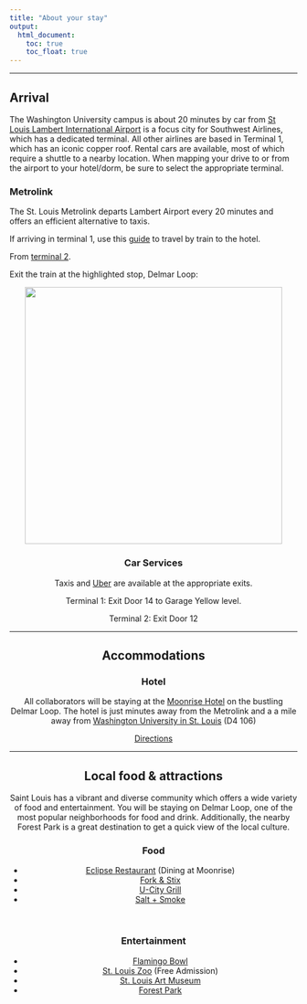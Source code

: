 ```yaml
---
title: "About your stay"
output:
  html_document:
    toc: true
    toc_float: true
---
```



----

## Arrival

The Washington University campus is about 20 minutes by car from [St Louis Lambert International Airport](https://www.google.com/maps/place/St.+Louis+Lambert+International+Airport/@38.7394275,-90.3817249,13z/data=!4m12!1m6!3m5!1s0x87df36b4c56388f1:0x9dabcdbc663077a6!2sSt.+Louis+Lambert+International+Airport!8m2!3d38.7503222!4d-90.3754521!3m4!1s0x87df36b4c56388f1:0x9dabcdbc663077a6!8m2!3d38.7503222!4d-90.3754521) is a focus city for Southwest Airlines, which has a dedicated terminal. All other airlines are based in Terminal 1, which has an iconic copper roof. Rental cars are available, most of which require a shuttle to a nearby location. When mapping your drive to or from the airport to your hotel/dorm, be sure to select the appropriate terminal.
<br>

### Metrolink

The St. Louis Metrolink departs Lambert Airport every 20 minutes and offers an efficient alternative to taxis.

If arriving in terminal 1, use this  [guide](http://georaman2014.wustl.edu/lambert-term1.jpg) to travel by train to the hotel.

From [terminal 2](http://georaman2014.wustl.edu/lambert-term2.jpg).

Exit the train at the highlighted stop, Delmar Loop:

<center><img src="images/metrolinkstops_stl.jpg" width="450px">

### Car Services
Taxis and [Uber](https://get.uber.com/?utm_source=AdWords_Brand&utm_campaign=search-google-brand_1_-99_us-midmarket_d_txt_acq_cpc_en-us_uber_kwd-294953166390_220914064269_40469214925_e_c_track-jan22urlupdate-sl42391-1114_restructure&cid=813647711&adg_id=40469214925&fi_id=5028672018&match=e&net=g&dev=c&dev_m=&cre=220914064269&kwid=kwd-294953166390&kw=uber&placement=&tar=&gclid=EAIaIQobChMIy6-d2oeJ2gIVki-BCh0X9Ap4EAAYASABEgKYk_D_BwE&gclsrc=aw.ds&dclid=CO6kgd2HidoCFZvI4wcdqy4BOg) are available at the appropriate exits.

Terminal 1: Exit Door 14 to Garage Yellow level.

Terminal 2: Exit Door 12



----

## Accommodations


### Hotel

All collaborators will be staying at the [Moonrise Hotel](https://moonrisehotel.com/the-hotel/) on the bustling Delmar Loop. The hotel is just minutes away from the Metrolink and a a mile away from [Washington University in St. Louis](https://wustl.edu/wp-content/uploads/2017/06/Danforth-Campus-Map-2017.pdf) (D4 106)

[Directions](https://www.google.com/maps/dir/Moonrise+Hotel,+6177+Delmar+Blvd,+St.+Louis,+MO+63112/Washington+University+in+St.+Louis,+1+Brookings+Dr,+St.+Louis,+MO+63130/@38.6521492,-90.3091507,16z/data=!3m1!4b1!4m14!4m13!1m5!1m1!1s0x87df4aaa6155fc13:0x1c89cb4a47d03dc9!2m2!1d-90.2987076!2d38.6555695!1m5!1m1!1s0x87d8b5460f9c0fcf:0x94fa9481183c7669!2m2!1d-90.3107962!2d38.6487895!3e2)


---- 

## Local food & attractions

Saint Louis has a vibrant and diverse community which offers a wide variety of food and entertainment. You will be staying on Delmar Loop, one of the most popular neighborhoods for food and drink. Additionally, the nearby Forest Park is a great destination to get a quick view of the local culture.

### Food

- [Eclipse Restaurant](https://moonrisehotel.com/dining-at-the-moonrise-hotel/) (Dining at Moonrise)
- [Fork & Stix](http://forknstix.com/)
- [U-City Grill](https://www.riverfronttimes.com/stlouis/u-city-grill/Location?oid=2688527)
- [Salt + Smoke](http://saltandsmokestl.com/menu/)


<br>

### Entertainment

- [Flamingo Bowl](http://flamingobowl.com/)
- [St. Louis Zoo](https://www.stlzoo.org/) (Free Admission)
- [St. Louis Art Museum](http://www.slam.org/)
- [Forest Park](https://forestparkmap.org/)

